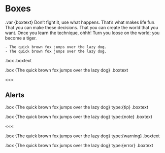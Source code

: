 # Boxes

.var {boxtext}
	Don't fight it, use what happens. That's what makes life fun. That you can make these decisions. That you can create the world that you want. Once you learn the technique, ohhh! Turn you loose on the world; you become a tiger.

	- The quick brown fox jumps over the lazy dog.
	- The quick brown fox jumps over the lazy dog.

.box
	.boxtext

.box {The quick brown fox jumps over the lazy dog}
	.boxtext

<<<

## Alerts

.box {The quick brown fox jumps over the lazy dog} type:{tip}
	.boxtext

.box {The quick brown fox jumps over the lazy dog} type:{note}
	.boxtext

<<<

.box {The quick brown fox jumps over the lazy dog} type:{warning}
	.boxtext

.box {The quick brown fox jumps over the lazy dog} type:{error}
	.boxtext
